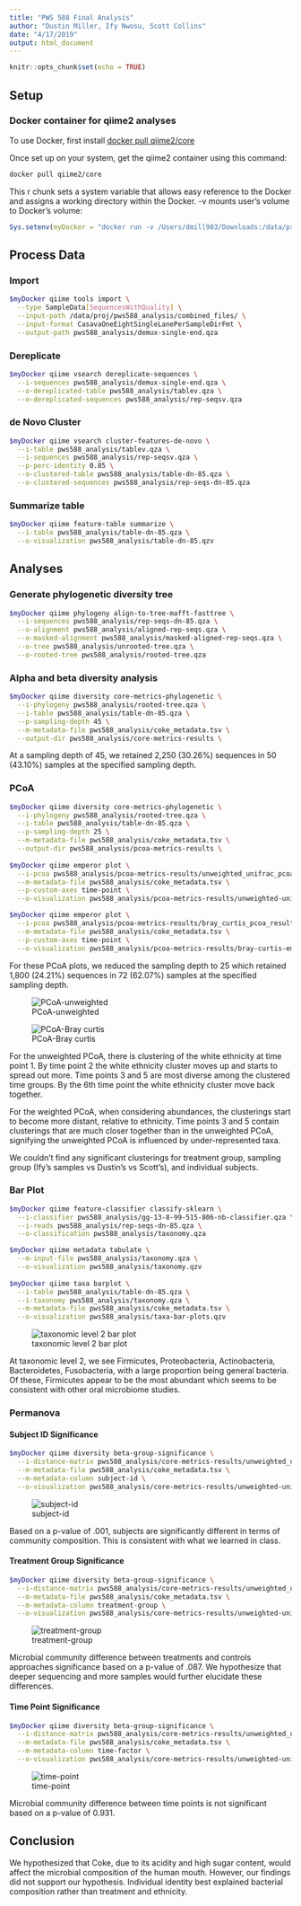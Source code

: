```yaml
---
title: "PWS 588 Final Analysis"
author: "Dustin Miller, Ify Nwosu, Scott Collins"
date: "4/17/2019"
output: html_document
---
```


```r
knitr::opts_chunk$set(echo = TRUE)
```

## Setup

### Docker container for qiime2 analyses 

To use Docker, first install [docker pull qiime2/core](Docker Desktop)

Once set up on your system, get the qiime2 container using this command:

```bash
docker pull qiime2/core
```

This r chunk sets a system variable that allows easy reference to the Docker and assigns a working directory within the Docker. -v mounts user's volume to Docker's volume:

```r
Sys.setenv(myDocker = "docker run -v /Users/dmill903/Downloads:/data/proj -w /data/proj -t qiime2/core")
```

## Process Data

### Import

```bash
$myDocker qiime tools import \
  --type SampleData[SequencesWithQuality] \
  --input-path /data/proj/pws588_analysis/combined_files/ \
  --input-format CasavaOneEightSingleLanePerSampleDirFmt \
  --output-path pws588_analysis/demux-single-end.qza
```

### Dereplicate

```bash
$myDocker qiime vsearch dereplicate-sequences \
  --i-sequences pws588_analysis/demux-single-end.qza \
  --o-dereplicated-table pws588_analysis/tablev.qza \
  --o-dereplicated-sequences pws588_analysis/rep-seqsv.qza
```

### de Novo Cluster

```bash
$myDocker qiime vsearch cluster-features-de-novo \
  --i-table pws588_analysis/tablev.qza \
  --i-sequences pws588_analysis/rep-seqsv.qza \
  --p-perc-identity 0.85 \
  --o-clustered-table pws588_analysis/table-dn-85.qza \
  --o-clustered-sequences pws588_analysis/rep-seqs-dn-85.qza
```

### Summarize table

```bash
$myDocker qiime feature-table summarize \
  --i-table pws588_analysis/table-dn-85.qza \
  --o-visualization pws588_analysis/table-dn-85.qzv
```

## Analyses

### Generate phylogenetic diversity tree

```bash
$myDocker qiime phylogeny align-to-tree-mafft-fasttree \
  --i-sequences pws588_analysis/rep-seqs-dn-85.qza \
  --o-alignment pws588_analysis/aligned-rep-seqs.qza \
  --o-masked-alignment pws588_analysis/masked-aligned-rep-seqs.qza \
  --o-tree pws588_analysis/unrooted-tree.qza \
  --o-rooted-tree pws588_analysis/rooted-tree.qza
```

### Alpha and beta diversity analysis

```bash
$myDocker qiime diversity core-metrics-phylogenetic \
  --i-phylogeny pws588_analysis/rooted-tree.qza \
  --i-table pws588_analysis/table-dn-85.qza \
  --p-sampling-depth 45 \
  --m-metadata-file pws588_analysis/coke_metadata.tsv \
  --output-dir pws588_analysis/core-metrics-results \
```

At a sampling depth of 45, we retained 2,250 (30.26%) sequences in 50 (43.10%) samples at the specified sampling depth.

### PCoA

```bash
$myDocker qiime diversity core-metrics-phylogenetic \
  --i-phylogeny pws588_analysis/rooted-tree.qza \
  --i-table pws588_analysis/table-dn-85.qza \
  --p-sampling-depth 25 \
  --m-metadata-file pws588_analysis/coke_metadata.tsv \
  --output-dir pws588_analysis/pcoa-metrics-results \
  
$myDocker qiime emperor plot \
  --i-pcoa pws588_analysis/pcoa-metrics-results/unweighted_unifrac_pcoa_results.qza \
  --m-metadata-file pws588_analysis/coke_metadata.tsv \
  --p-custom-axes time-point \
  --o-visualization pws588_analysis/pcoa-metrics-results/unweighted-unifrac-emperor-time-point.qzv

$myDocker qiime emperor plot \
  --i-pcoa pws588_analysis/pcoa-metrics-results/bray_curtis_pcoa_results.qza \
  --m-metadata-file pws588_analysis/coke_metadata.tsv \
  --p-custom-axes time-point \
  --o-visualization pws588_analysis/pcoa-metrics-results/bray-curtis-emperor-time-point.qzv
```

For these PCoA plots, we reduced the sampling depth to 25 which retained 1,800 (24.21%) sequences in 72 (62.07%) samples at the specified sampling depth.

![PCoA-unweighted](/Users/dmill903/Downloads/pws588_analysis/pcoa-metrics-results/unweighted-unifrac-emperor-time-point.png)

![PCoA-Bray curtis](/Users/dmill903/Downloads/pws588_analysis/pcoa-metrics-results/bray-curtis-emperor-time-point.png)

For the unweighted PCoA, there is clustering of the white ethnicity at time point 1. By time point 2 the white ethnicity cluster moves up and starts to spread out more. Time points 3 and 5 are most diverse among the clustered time groups. By the 6th time point the white ethnicity cluster move back together. 

For the weighted PCoA, when considering abundances, the clusterings start to become more distant, relative to ethnicity. Time points 3 and 5 contain  clusterings that are much closer together than in the unweighted PCoA, signifying the unweighted PCoA is influenced by under-represented taxa.

We couldn't find any significant clusterings for treatment group, sampling group (Ify's samples vs Dustin's vs Scott's), and individual subjects.

### Bar Plot

```bash
$myDocker qiime feature-classifier classify-sklearn \
  --i-classifier pws588_analysis/gg-13-8-99-515-806-nb-classifier.qza \
  --i-reads pws588_analysis/rep-seqs-dn-85.qza \
  --o-classification pws588_analysis/taxonomy.qza

$myDocker qiime metadata tabulate \
  --m-input-file pws588_analysis/taxonomy.qza \
  --o-visualization pws588_analysis/taxonomy.qzv
  
$myDocker qiime taxa barplot \
  --i-table pws588_analysis/table-dn-85.qza \
  --i-taxonomy pws588_analysis/taxonomy.qza \
  --m-metadata-file pws588_analysis/coke_metadata.tsv \
  --o-visualization pws588_analysis/taxa-bar-plots.qzv
```

![taxonomic level 2 bar plot](/Users/dmill903/Downloads/pws588_analysis/taxa-bar-plots.png)

At taxonomic level 2, we see Firmicutes, Proteobacteria, Actinobacteria, Bacteroidetes, Fusobacteria, with a large proportion being general bacteria. Of these, Firmicutes appear to be the most abundant which seems to be consistent with other oral microbiome studies. 

### Permanova

#### Subject ID Significance

```bash
$myDocker qiime diversity beta-group-significance \
  --i-distance-matrix pws588_analysis/core-metrics-results/unweighted_unifrac_distance_matrix.qza \
  --m-metadata-file pws588_analysis/coke_metadata.tsv \
  --m-metadata-column subject-id \
  --o-visualization pws588_analysis/core-metrics-results/unweighted-unifrac-subject-id-significance.qzv
```

![subject-id](/Users/dmill903/Downloads/pws588_analysis/core-metrics-results/unweighted-unifrac-subject-id-significance.png)

Based on a p-value of .001, subjects are significantly different in terms of community composition. This is consistent with what we learned in class.

#### Treatment Group Significance

```bash
$myDocker qiime diversity beta-group-significance \
  --i-distance-matrix pws588_analysis/core-metrics-results/unweighted_unifrac_distance_matrix.qza \
  --m-metadata-file pws588_analysis/coke_metadata.tsv \
  --m-metadata-column treatment-group \
  --o-visualization pws588_analysis/core-metrics-results/unweighted-unifrac-treatment-group-significance.qzv
```

![treatment-group](/Users/dmill903/Downloads/pws588_analysis/core-metrics-results/unweighted-unifrac-treatment-group-significance.png)

Microbial community difference between treatments and controls approaches significance based on a p-value of .087. We hypothesize that deeper sequencing and more samples would further elucidate these differences.

#### Time Point Significance

```bash
$myDocker qiime diversity beta-group-significance \
  --i-distance-matrix pws588_analysis/core-metrics-results/unweighted_unifrac_distance_matrix.qza \
  --m-metadata-file pws588_analysis/coke_metadata.tsv \
  --m-metadata-column time-factor \
  --o-visualization pws588_analysis/core-metrics-results/unweighted-unifrac-time-point-significance.qzv
```

![time-point](/Users/dmill903/Downloads/pws588_analysis/core-metrics-results/unweighted-unifrac-time-point-significance.png)

Microbial community difference between time points is not significant based on a p-value of 0.931.

## Conclusion

We hypothesized that Coke, due to its acidity and high sugar content, would affect the microbial composition of the human mouth. However, our findings did not support our hypothesis. Individual identity best explained bacterial composition rather than treatment and ethnicity.  